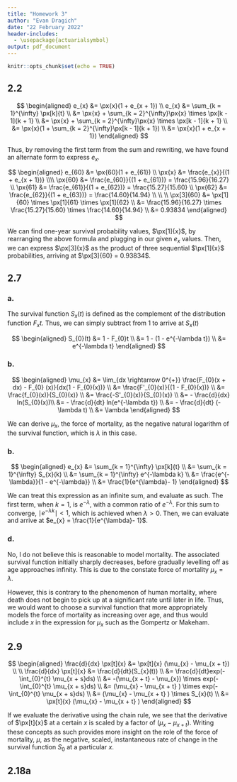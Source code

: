 ```yaml
---
title: "Homework 3"
author: "Evan Dragich"
date: "22 February 2022"
header-includes:
  - \usepackage{actuarialsymbol}
output: pdf_document
---
```


```r
knitr::opts_chunk$set(echo = TRUE)
```

## 2.2

$$
\begin{aligned}
e_{x} &= \px{x}(1 + e_{x + 1}) \\
e_{x} &= \sum_{k = 1}^{\infty} \px[k]{t} \\
&= \px{x} + \sum_{k = 2}^{\infty}\px{x} \times \px[k - 1]{k + 1} \\
&= \px{x} + \sum_{k = 2}^{\infty}\px{x} \times \px[k - 1]{k + 1} \\
&= \px{x}(1 + \sum_{k = 2}^{\infty}\px[k - 1]{k + 1}) \\
&= \px{x}(1 + e_{x + 1})
\end{aligned}
$$

Thus, by removing the first term from the sum and rewriting, we have found an alternate form to express $e_{x}$.

$$
\begin{aligned}
e_{60} &= \px{60}(1 + e_{61}) \\ 
\px{x} &= \frac{e_{x}}{(1 + e_{x + 1})} \\\\
\px{60} &= \frac{e_{60}}{(1 + e_{61})} = \frac{15.96}{16.27} \\
\px{61} &= \frac{e_{61}}{(1 + e_{62})} = \frac{15.27}{15.60} \\
\px{62} &= \frac{e_{62}}{(1 + e_{63})} = \frac{14.60}{14.94} \\ \\ \\
\px[3]{60} &= \px[1]{60} \times \px[1]{61} \times \px[1]{62} \\
&= \frac{15.96}{16.27} \times \frac{15.27}{15.60} \times \frac{14.60}{14.94} \\ 
&= 0.93834
\end{aligned}
$$

We can find one-year survival probability values, $\px[1]{x}$, by rearranging the above formula and plugging in our given $e_{x}$ values. Then, we can express $\px[3]{x}$ as the product of three sequential $\px[1]{x}$ probabilities, arriving at $\px[3]{60} = 0.93834$.

## 2.7

### a.

The survival function $S_{x}(t)$ is defined as the complement of the distribution function $F_{x}t$. Thus, we can simply subtract from 1 to arrive at  $S_{x}(t)$

$$
\begin{aligned}
S_{0}(t) &= 1 - F_{0}t \\
&= 1 - (1 - e^{-\lambda t}) \\
&= e^{-\lambda t}
\end{aligned}
$$

### b.

$$
\begin{aligned}
\mu_{x} &= \lim_{dx \rightarrow 0^{+}} \frac{F_{0}(x + dx) - F_{0} (x)}{dx(1 - F_{0}(x))} \\
&= \frac{F'_{0}(x)}{(1 - F_{0}(x))} \\
&= \frac{f_{0}(x)}{S_{0}(x)} \\
&= \frac{-S'_{0}(x)}{S_{0}(x)} \\
&= - \frac{d}{dx} ln(S_{0}(x))\\
&= - \frac{d}{dt} ln(e^{-\lambda t}) \\
&= - \frac{d}{dt} (- \lambda t) \\
&= \lambda
\end{aligned}
$$

We can derive $\mu_{x}$, the force of mortality, as the negative natural logarithm of the survival function, which is $\lambda$ in this case.

### b.

$$
\begin{aligned}
e_{x} &= \sum_{k = 1}^{\infty} \px[k]{t} \\
&= \sum_{k = 1}^{\infty} S_{x}(k) \\
&= \sum_{k = 1}^{\infty} e^{-\lambda k} \\
&= \frac{e^{-\lambda}}{1 - e^{-\lambda}} \\
&= \frac{1}{e^{\lambda}- 1} 
\end{aligned}
$$

We can treat this expression as an infinite sum, and evaluate as such. The first term, when $k = 1$, is $e^{-\lambda}$, with a common ratio of $e^{-\lambda}$. For this sum to converge, $\mid e^{-\lambda k}\mid < 1$, which is achieved when $\lambda > 0$. Then, we can evaluate and arrive at $e_{x} = \frac{1}{e^{\lambda}- 1}$.

### d.

No, I do not believe this is reasonable to model mortality. The associated survival function initially sharply decreases, before gradually levelling off as age approaches infinity. This is due to the constate force of mortality $\mu_{x} = \lambda$.

However, this is contrary to the phenomenon of human mortality, where death does not begin to pick up at a significant rate until later in life. Thus, we would want to choose a survival function that more appropriately models the force of mortality as increasing over age, and thus would include $x$ in the expression for $\mu_{x}$ such as the Gompertz or Makeham.



## 2.9

$$
\begin{aligned}
\frac{d}{dx} \px[t]{x} &= \px[t]{x} (\mu_{x} - \mu_{x + t}) \\ \\
\frac{d}{dx} \px[t]{x} &=  \frac{d}{dt}(S_{x}(t)) \\
&= \frac{d}{dt}exp(- \int_{0}^{t} \mu_{x + s}ds) \\
&= -(\mu_{x + t} - \mu_{x}) \times exp(- \int_{0}^{t} \mu_{x + s}ds) \\
&= (\mu_{x} - \mu_{x + t} ) \times exp(- \int_{0}^{t} \mu_{x + s}ds) \\
&= (\mu_{x} - \mu_{x + t} ) \times S_{x}(t) \\
&= \px[t]{x} (\mu_{x} - \mu_{x + t} )
\end{aligned}
$$

If we evaluate the derivative using the chain rule, we see that the derivative of $\px[t]{x}$ at a certain $x$ is scaled by a factor of $(\mu_{x} - \mu_{x + t} )$. Writing these concepts as such provides more insight on the role of the force of mortality, $\mu$, as the negative, scaled, instantaneous rate of change in the survival function $S_{0}$ at a particular $x$.

## 2.18a